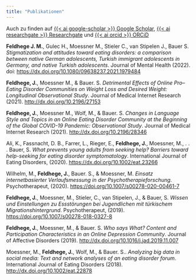 ```yaml
---
title: "Publikationen"
---
```


Auch zu finden auf [{{< ai google-scholar >}} Google Scholar](https://scholar.google.com/citations?user=KSmfyO8AAAAJ&hl=de), [{{< ai researchgate  >}} Researchgate](https://scholar.google.com/citations?user=KSmfyO8AAAAJ&hl=de) und [{{< ai orcid >}} ORCiD](https://orcid.org/0000-0002-4665-5235)

**Feldhege J. M.**, Gulec H., Moessner M., Stieler C., van Stipelen J., Bauer S. *Stigmatization and attitudes toward eating disorders: a comparison between native German adolescents, Turkish immigrant adolescents in Germany, and native Turkish adolescents*. Journal of Mental Health (2022). doi: <https://dx.doi.org/10.1080/09638237.2021.1979484>

**Feldhege, J.**, Moessner M., & Bauer. S. *Detrimental Effects of Online Pro--Eating Disorder Communities on Weight Loss and Desired Weight: Longitudinal Observational Study*. Journal of Medical Internet Research (2021). <http://dx.doi.org/10.2196/27153>

**Feldhege, J.**, Moessner M., Wolf, M., & Bauer. S. *Changes in Language Style and Topics in an Online Eating Disorder Community at the Beginning of the Global COVID-19 Pandemic: Observational Study*. Journal of Medical Internet Research (2021). <http://dx.doi.org/10.2196/28346>

Ali, K., Fassnacht, D. B., Farrer, L., Rieger, E., **Feldhege, J.**, Moessner, M., . . . Bauer, S. *What prevents young adults from seeking help? Barriers toward help-seeking for eating disorder symptomatology*. International Journal of Eating Disorders, (2020). <https://dx.doi.org/10.1002/eat.23266>

Wilhelm, M., **Feldhege, J.**, Bauer. S., & Moessner, M. *Einsatz internetbasierter Verlaufsmessung in der Psychotherapieforschung*. Psychotherapeut, (2020). <https://doi.org/10.1007/s00278-020-00461-7>

**Feldhege, J.**, Moessner, M., Stieler, C., van Stipelen, J., & Bauer, S. *Wissen und Einstellungen zu Essstörungen bei Jugendlichen mit türkischem Migrationshintergrund*. Psychotherapeut, (2019). <https://doi.org/10.1007/s00278-018-0327-8>

**Feldhege, J.**, Moessner, M., & Bauer. S. *Who says What? Content and Participation Characteristics in an Online Depression Community*. Journal of Affective Disorders (2019). <http://dx.doi.org/10.1016/j.jad.2019.11.007>

Moessner, M., **Feldhege, J.**, Wolf, M., & Bauer. S.. *Analyzing big data in social media: Text and network analyses of an eating disorder forum*. International Journal of Eating Disorders (2018). <http://dx.doi.org/10.1002/eat.22878>

